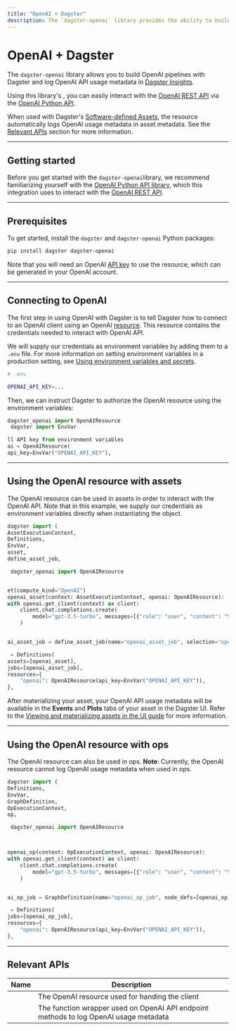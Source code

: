 ```yaml
---
title: "OpenAI + Dagster"
description: The `dagster-openai` library provides the ability to build OpenAI pipelines with Dagster and log OpenAI API usage metadata in Dagster Insights.
---
```


# OpenAI + Dagster

The `dagster-openai` library allows you to build OpenAI pipelines with Dagster and log OpenAI API usage metadata in [Dagster Insights](/dagster-cloud/insights).

Using this library's <PyObject module="dagster_openai" object="OpenAIResource" />, you can easily interact with the [OpenAI REST API](https://platform.openai.com/docs/introduction) via the [OpenAI Python API](https://github.com/openai/openai-python).

When used with Dagster's [Software-defined Assets](/concepts/assets/software-defined-assets), the resource automatically logs OpenAI usage metadata in asset metadata. See the [Relevant APIs](#relevant-apis) section for more information.

---

## Getting started

Before you get started with the `dagster-openai`library, we recommend familiarizing yourself with the [OpenAI Python API library](https://github.com/openai/openai-python), which this integration uses to interact with the [OpenAI REST API](https://platform.openai.com/docs/introduction).

---

## Prerequisites

To get started, install the `dagster` and `dagster-openai` Python packages:

```bash
pip install dagster dagster-openai
```

Note that you will need an OpenAI [API key](https://platform.openai.com/api-keys) to use the resource, which can be generated in your OpenAI account.

---

## Connecting to OpenAI

The first step in using OpenAI with Dagster is to tell Dagster how to connect to an OpenAI client using an OpenAI [resource](/concepts/resources). This resource contains the credentials needed to interact with OpenAI API.

We will supply our credentials as environment variables by adding them to a `.env` file. For more information on setting environment variables in a production setting, see [Using environment variables and secrets](/guides/dagster/using-environment-variables-and-secrets).

```bash
# .env

OPENAI_API_KEY=...
```

Then, we can instruct Dagster to authorize the OpenAI resource using the environment variables:

```python startafter=start_example endbefore=end_example file=/integrations/openai/resource.py dedent=4
dagster_openai import OpenAIResource
 dagster import EnvVar

ll API key from environment variables
ai = OpenAIResource(
api_key=EnvVar("OPENAI_API_KEY"),
```

---

## Using the OpenAI resource with assets

The OpenAI resource can be used in assets in order to interact with the OpenAI API. Note that in this example, we supply our credentials as environment variables directly when instantiating the <PyObject object="Definitions" /> object.

```python startafter=start_example endbefore=end_example file=/integrations/openai/assets.py dedent=4
dagster import (
AssetExecutionContext,
Definitions,
EnvVar,
asset,
define_asset_job,

 dagster_openai import OpenAIResource


et(compute_kind="OpenAI")
openai_asset(context: AssetExecutionContext, openai: OpenAIResource):
with openai.get_client(context) as client:
    client.chat.completions.create(
        model="gpt-3.5-turbo", messages=[{"role": "user", "content": "Say this is a test."}]
    )


ai_asset_job = define_asset_job(name="openai_asset_job", selection="openai_asset")

 = Definitions(
assets=[openai_asset],
jobs=[openai_asset_job],
resources={
    "openai": OpenAIResource(api_key=EnvVar("OPENAI_API_KEY")),
},
```

After materializing your asset, your OpenAI API usage metadata will be available in the **Events** and **Plots** tabs of your asset in the Dagster UI. Refer to the [Viewing and materializing assets in the UI guide](https://docs.dagster.io/concepts/assets/software-defined-assets#viewing-and-materializing-assets-in-the-ui) for more information.

---

## Using the OpenAI resource with ops

The OpenAI resource can also be used in ops. **Note**: Currently, the OpenAI resource cannot log OpenAI usage metadata when used in ops.

```python startafter=start_example endbefore=end_example file=/integrations/openai/ops.py dedent=4
dagster import (
Definitions,
EnvVar,
GraphDefinition,
OpExecutionContext,
op,

 dagster_openai import OpenAIResource



openai_op(context: OpExecutionContext, openai: OpenAIResource):
with openai.get_client(context) as client:
    client.chat.completions.create(
        model="gpt-3.5-turbo", messages=[{"role": "user", "content": "Say this is a test"}]
    )


ai_op_job = GraphDefinition(name="openai_op_job", node_defs=[openai_op]).to_job()

 = Definitions(
jobs=[openai_op_job],
resources={
    "openai": OpenAIResource(api_key=EnvVar("OPENAI_API_KEY")),
},
```

---

## Relevant APIs

| Name                                                              | Description                                                                           |
| ----------------------------------------------------------------- | ------------------------------------------------------------------------------------- |
| <PyObject module="dagster_openai" object="OpenAIResource" />      | The OpenAI resource used for handing the client                                       |
| <PyObject module="dagster_openai" object="with_usage_metadata" /> | The function wrapper used on OpenAI API endpoint methods to log OpenAI usage metadata |
